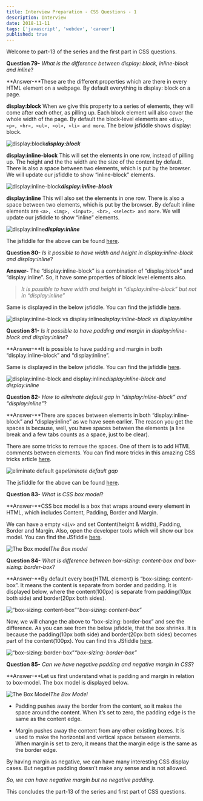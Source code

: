 ```yaml
---
title: Interview Preparation - CSS Questions - 1
description: Interview
date: 2018-11-11
tags: ['javascript', 'webdev', 'career']
published: true
---
```


Welcome to part-13 of the series and the first part in CSS questions.

**Question 79-** *What is the difference between display: block, inline-block and inline*?

**Answer-**These are the different properties which are there in every HTML element on a webpage. By default everything is display: block on a page.

**display:block**
When we give this property to a series of elements, they will come after each other, as pilling up. Each block element will also cover the whole width of the page. By default the block-level elements are `<div>, <p>, <hr>, <ul>, <ol>, <li> and more`. The below jsfiddle shows display: block.

![**display:block**](https://cdn-images-1.medium.com/max/5760/1*ySxaFLPcedZmHw2Zv19KWQ.png)***display:block***

**display:inline-block**
This will set the elements in one row, instead of pilling up. The height and the the width are the size of the content by default. There is also a space between two elements, which is put by the browser. We will update our jsfiddle to show “inline-block” elements.

![**display:inline-block**](https://cdn-images-1.medium.com/max/5760/1*9DFznlCai2ppRoYlKymXnQ.png)***display:inline-block***

**display:inline**
This will also set the elements in one row. There is also a space between two elements, which is put by the browser. By default inline elements are `<a>, <img>, <input>, <br>, <select> and more`. We will update our jsfiddle to show “inline” elements.

![**display:inline**](https://cdn-images-1.medium.com/max/5760/1*SxYvSsp9G9driX_lux3CBg.png)***display:inline***

The jsfiddle for the above can be found [here](http://jsfiddle.net/nabendu/c4t1sogL/).

**Question 80-** *Is it possible to have width and height in display:inline-block and display:inline*?

**Answer-** The “display:inline-block” is a combination of “display:block” and “display:inline”. So, it have some properties of block level elements also.
> *It is possible to have width and height in “display:inline-block” but not in “display:inline”*

Same is displayed in the below jsfiddle. You can find the jsfiddle [here](http://jsfiddle.net/nabendu/bdt7p9vx/).

![display:inline-block vs display:inline](https://cdn-images-1.medium.com/max/5760/1*ZyhwTUuQeHYN7U5HCZRQTA.png)*display:inline-block vs display:inline*

**Question 81-** *Is it possible to have padding and margin in display:inline-block and display:inline*?

**Answer-**It is possible to have padding and margin in both “display:inline-block” and “display:inline”.

Same is displayed in the below jsfiddle. You can find the jsfiddle [here](http://jsfiddle.net/nabendu/L51uzp6r/).

![display:inline-block and display:inline](https://cdn-images-1.medium.com/max/5760/1*3p6Z4e1Whq7gpfcds5_SLA.png)*display:inline-block and display:inline*

**Question 82-** *How to eliminate default gap in “display:inline-block” and “display:inline”*?

**Answer-**There are spaces between elements in both “display:inline-block” and “display:inline” as we have seen earlier.
The reason you get the spaces is because, well, you have spaces between the elements (a line break and a few tabs counts as a space, just to be clear).

There are some tricks to remove the spaces. One of them is to add HTML comments between elements. You can find more tricks in this amazing CSS tricks article [here](https://css-tricks.com/fighting-the-space-between-inline-block-elements/).

![eliminate default gap](https://cdn-images-1.medium.com/max/5760/1*6veQhH54R-_Q79brjfAOrA.png)*eliminate default gap*

The jsfiddle for the above can be found [here](http://jsfiddle.net/nabendu/hu8erogq/).

**Question 83-** *What is CSS box model*?

**Answer-**CSS box model is a box that wraps around every element in HTML, which includes Content, Padding, Border and Margin.

We can have a empty `<div>` and set Content(height & width), Padding, Border and Margin. Also, open the developer tools which will show our box model.
You can find the JSfiddle [here](http://jsfiddle.net/nabendu/sbdj0fma/).

![The Box model](https://cdn-images-1.medium.com/max/5760/1*vXlJsNxydPZUYp5VGH0pgQ.png)*The Box model*

**Question 84-** *What is difference between box-sizing: content-box and box-sizing: border-box*?

**Answer-**By default every box(HTML element) is “box-sizing: content-box”. It means the content is separate from border and padding. It is displayed below, where the content(100px) is separate from padding(10px both side) and border(20px both sides).

![“box-sizing: content-box”](https://cdn-images-1.medium.com/max/5760/1*vXlJsNxydPZUYp5VGH0pgQ.png)*“box-sizing: content-box”*

Now, we will change the above to “box-sizing: border-box” and see the difference. As you can see from the below jsfiddle, that the box shrinks. It is because the padding(10px both side) and border(20px both sides) becomes part of the content(100px).
You can find this JSfiddle [here](http://jsfiddle.net/nabendu/9fgyvc1p/).

![“box-sizing: border-box”](https://cdn-images-1.medium.com/max/5760/1*kA33u90zFCn_uUpUELUkOA.png)*“box-sizing: border-box”*

**Question 85-** *Can we have negative padding and negative margin in CSS*?

**Answer-**Let us first understand what is padding and margin in relation to box-model. The box model is displayed below.

![The Box Model](https://cdn-images-1.medium.com/max/2000/1*31a7_cS-iXwRT9BE-9sGKQ.png)*The Box Model*

* Padding pushes away the border from the content, so it makes the space around the content. When it’s set to zero, the padding edge is the same as the content edge.

* Margin pushes away the content from any other existing boxes. It is used to make the horizontal and vertical space between elements. When margin is set to zero, it means that the margin edge is the same as the border edge.

By having margin as negative, we can have many interesting CSS display cases. But negative padding doesn’t make any sense and is not allowed.

*So, we can have negative margin but no negative padding.*

This concludes the part-13 of the series and first part of CSS questions.
